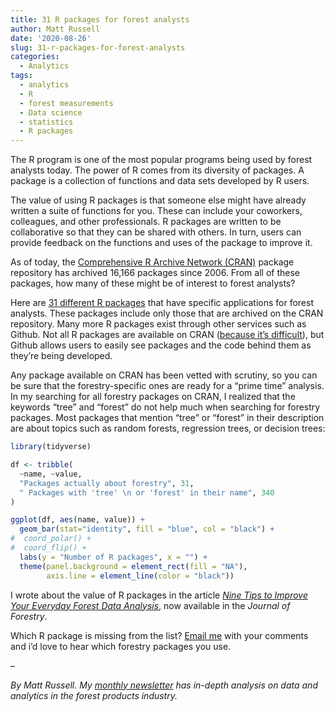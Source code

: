 ```yaml
---
title: 31 R packages for forest analysts
author: Matt Russell
date: '2020-08-26'
slug: 31-r-packages-for-forest-analysts
categories:
  - Analytics
tags:
  - analytics
  - R
  - forest measurements
  - Data science
  - statistics
  - R packages
---
```


The R program is one of the most popular programs being used by forest analysts today. The power of R comes from its diversity of packages. A package is a collection of functions and data sets developed by R users. 

The value of using R packages is that someone else might have already written a suite of functions for you. These can include your coworkers, colleagues, and other professionals. R packages are written to be collaborative so that they can be shared with others. In turn, users can provide feedback on the functions and uses of the package to improve it. 

As of today, the [Comprehensive R Archive Network (CRAN)](https://cran.r-project.org/web/packages/) package repository has archived 16,166 packages since 2006. From all of these packages, how many of these might be of interest to forest analysts?

Here are [31 different R packages](https://docs.google.com/spreadsheets/d/1GTVJsQ-MthC7dMDarts68Q9lSxMgerzUs198RkGHaII/edit?usp=sharing) that have specific applications for forest analysts. These packages include only those that are archived on the CRAN repository. Many more R packages exist through other services such as Github. Not all R packages are available on CRAN ([because it’s difficult](https://kbroman.org/pkg_primer/pages/cran.html)), but Github allows users to easily see packages and the code behind them as they're being developed.

Any package available on CRAN has been vetted with scrutiny, so you can be sure that the forestry-specific ones are ready for a "prime time" analysis. In my searching for all forestry packages on CRAN, I realized that the keywords “tree” and “forest” do not help much when searching for forestry packages. Most packages that mention “tree” or “forest” in their description are about topics such as random forests, regression trees, or decision trees: 

```r
library(tidyverse)

df <- tribble(
  ~name, ~value,
  "Packages actually about forestry", 31,
  " Packages with 'tree' \n or 'forest' in their name", 340
)

ggplot(df, aes(name, value)) +
  geom_bar(stat="identity", fill = "blue", col = "black") +
#  coord_polar() +
#  coord_flip() +
  labs(y = "Number of R packages", x = "") +
  theme(panel.background = element_rect(fill = "NA"),
        axis.line = element_line(color = "black"))

```

I wrote about the value of R packages in the article *[Nine Tips to Improve Your Everyday Forest Data Analysis](https://doi.org/10.1093/jofore/fvaa034)*, now available in the *Journal of Forestry*. 

Which R package is missing from the list? [Email me](mailto:matt@arbor-analytics.com) with your comments and i'd love to hear which forestry packages you use.

--

*By Matt Russell. My [monthly newsletter](https://mailchi.mp/d96897dc0f46/arbor-analytics) has in-depth analysis on data and analytics in the forest products industry.*

